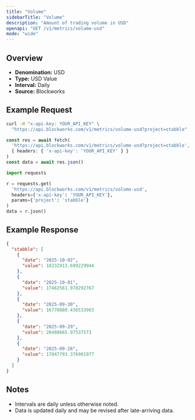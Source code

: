 ```yaml
---
title: "Volume"
sidebarTitle: "Volume"
description: "Amount of trading volume in USD"
openapi: "GET /v1/metrics/volume-usd"
mode: "wide"
---
```


## Overview

- **Denomination:** USD
- **Type:** USD Value
- **Interval:** Daily
- **Source:** Blockworks

## Example Request

<CodeGroup>

```bash cURL
curl -H "x-api-key: YOUR_API_KEY" \
  "https://api.blockworks.com/v1/metrics/volume-usd?project=stabble"
```

```typescript TypeScript
const res = await fetch(
  'https://api.blockworks.com/v1/metrics/volume-usd?project=stabble',
  { headers: { 'x-api-key': 'YOUR_API_KEY' } }
)
const data = await res.json()
```

```python Python
import requests

r = requests.get(
  'https://api.blockworks.com/v1/metrics/volume-usd',
  headers={'x-api-key': 'YOUR_API_KEY'},
  params={'project': 'stabble'}
)
data = r.json()
```

</CodeGroup>

## Example Response

```json
{
  "stabble": [
    {
      "date": "2025-10-02",
      "value": 18232913.699229944
    },
    {
      "date": "2025-10-01",
      "value": 17462561.978292767
    },
    {
      "date": "2025-09-30",
      "value": 16770880.436533963
    },
    {
      "date": "2025-09-29",
      "value": 20488665.97537573
    },
    {
      "date": "2025-09-28",
      "value": 17047793.376901977
    }
  ]
}
```

## Notes
- Intervals are daily unless otherwise noted.
- Data is updated daily and may be revised after late-arriving data.